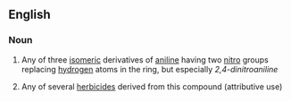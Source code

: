 ==English==

===Noun===
{{en-noun|head=[[dinitro]][[aniline]]}}

# {{lb|en|organic compound}} Any of three [[isomeric]] derivatives of [[aniline]] having two [[nitro]] groups replacing [[hydrogen]] atoms in the ring, but especially ''2,4-dinitroaniline''
# Any of several [[herbicide]]s derived from this compound (attributive use)